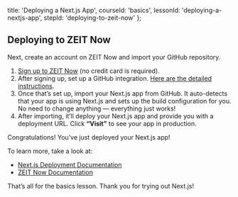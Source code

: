 
  title: 'Deploying a Next.js App',
  courseId: 'basics',
  lessonId: 'deploying-a-nextjs-app',
  stepId: 'deploying-to-zeit-now'
};

## Deploying to ZEIT Now

Next, create an account on ZEIT Now and import your GitHub repository.

1. [Sign up to ZEIT Now](https://zeit.co/signup) (no credit card is required).
2. After signing up, set up a GitHub integration. [Here are the detailed instructions](https://zeit.co/docs/v2/git-integrations/zeit-now-for-github).
3. Once that’s set up, import your Next.js app from GitHub. It auto-detects that your app is using Next.js and sets up the build configuration for you. No need to change anything — everything just works!
4. After importing, it’ll deploy your Next.js app and provide you with a deployment URL. Click **“Visit”** to see your app in production.

Congratulations! You’ve just deployed your Next.js app!

To learn more, take a look at:

- [Next.js Deployment Documentation](https://nextjs.org/docs/deployment)
- [ZEIT Now Documentation](https://zeit.co/docs)

That’s all for the basics lesson. Thank you for trying out Next.js!

